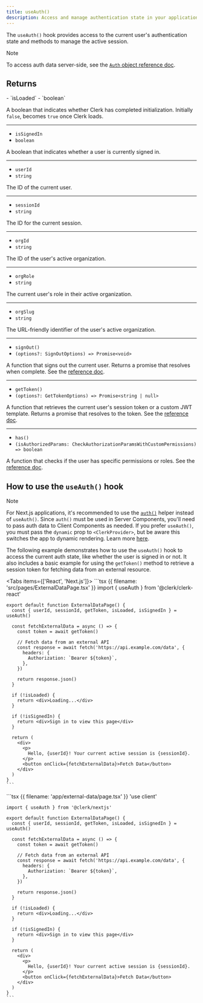 ```yaml
---
title: useAuth()
description: Access and manage authentication state in your application with Clerk's useAuth() hook.
---
```


The `useAuth()` hook provides access to the current user's authentication state and methods to manage the active session.

> [!NOTE]
> To access auth data server-side, see the [`Auth` object reference doc](/docs/references/backend/types/auth-object).

## Returns

<Properties>
  - `isLoaded`
  - `boolean`

  A boolean that indicates whether Clerk has completed initialization. Initially `false`, becomes `true` once Clerk loads.

  ---

  - `isSignedIn`
  - `boolean`

  A boolean that indicates whether a user is currently signed in.

  ---

  - `userId`
  - `string`

  The ID of the current user.

  ---

  - `sessionId`
  - `string`

  The ID for the current session.

  ---

  - `orgId`
  - `string`

  The ID of the user's active organization.

  ---

  - `orgRole`
  - `string`

  The current user's role in their active organization.

  ---

  - `orgSlug`
  - `string`

  The URL-friendly identifier of the user's active organization.

  ---

  - `signOut()`
  - `(options?: SignOutOptions) => Promise<void>`

  A function that signs out the current user. Returns a promise that resolves when complete. See the [reference doc](/docs/references/javascript/clerk#sign-out).

  ---

  - `getToken()`
  - `(options?: GetTokenOptions) => Promise<string | null>`

  A function that retrieves the current user's session token or a custom JWT template. Returns a promise that resolves to the token. See the [reference doc](/docs/references/javascript/session#get-token).

  ---

  - `has()`
  - `(isAuthorizedParams: CheckAuthorizationParamsWithCustomPermissions) => boolean`

  A function that checks if the user has specific permissions or roles. See the [reference doc](/docs/references/backend/types/auth-object#has).
</Properties>

## How to use the `useAuth()` hook

> [!NOTE]
> For Next.js applications, it's recommended to use the [`auth()`](/docs/references/nextjs/auth) helper instead of `useAuth()`. Since `auth()` must be used in Server Components, you'll need to pass auth data to Client Components as needed. If you prefer `useAuth()`, you must pass the `dynamic` prop to `<ClerkProvider>`, but be aware this switches the app to dynamic rendering. Learn more [here](/docs/references/nextjs/rendering-modes).

The following example demonstrates how to use the `useAuth()` hook to access the current auth state, like whether the user is signed in or not. It also includes a basic example for using the `getToken()` method to retrieve a session token for fetching data from an external resource.

<Tabs items={['React', 'Next.js']}>
  <Tab>
    ```tsx {{ filename: 'src/pages/ExternalDataPage.tsx' }}
    import { useAuth } from '@clerk/clerk-react'

    export default function ExternalDataPage() {
      const { userId, sessionId, getToken, isLoaded, isSignedIn } = useAuth()

      const fetchExternalData = async () => {
        const token = await getToken()

        // Fetch data from an external API
        const response = await fetch('https://api.example.com/data', {
          headers: {
            Authorization: `Bearer ${token}`,
          },
        })

        return response.json()
      }

      if (!isLoaded) {
        return <div>Loading...</div>
      }

      if (!isSignedIn) {
        return <div>Sign in to view this page</div>
      }

      return (
        <div>
          <p>
            Hello, {userId}! Your current active session is {sessionId}.
          </p>
          <button onClick={fetchExternalData}>Fetch Data</button>
        </div>
      )
    }
    ```
  </Tab>

  <Tab>
    ```tsx {{ filename: 'app/external-data/page.tsx' }}
    'use client'

    import { useAuth } from '@clerk/nextjs'

    export default function ExternalDataPage() {
      const { userId, sessionId, getToken, isLoaded, isSignedIn } = useAuth()

      const fetchExternalData = async () => {
        const token = await getToken()

        // Fetch data from an external API
        const response = await fetch('https://api.example.com/data', {
          headers: {
            Authorization: `Bearer ${token}`,
          },
        })

        return response.json()
      }

      if (!isLoaded) {
        return <div>Loading...</div>
      }

      if (!isSignedIn) {
        return <div>Sign in to view this page</div>
      }

      return (
        <div>
          <p>
            Hello, {userId}! Your current active session is {sessionId}.
          </p>
          <button onClick={fetchExternalData}>Fetch Data</button>
        </div>
      )
    }
    ```
  </Tab>
</Tabs>
